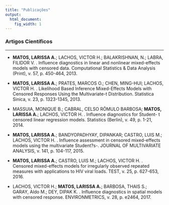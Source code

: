 ```yaml
---
title: "Publicações"
output:
  html_document:
    fig_width: 1
---
```


### Artigos Científicos

----

- **MATOS, LARISSA A.**; LACHOS, VICTOR H.; BALAKRISHNAN, N.; LABRA, FILIDOR V. . Influence diagnostics in linear and nonlinear mixed-effects models with censored data. Computational Statistics & Data Analysis (Print), v. 57, p. 450-464, 2013. 
</br>

- **MATOS, LARISSA A.**; PRATES, MARCOS O.; CHEN, MING-HUI; LACHOS, VICTOR H. . Likelihood Based Inference Mixed-Effects Models with Censored Responses Using the Multivariate-t Distribution. Statistica Sinica, v. 23, p. 1323-1345, 2013.
</br>

- MASSUIA, MONIQUE B.; CABRAL, CELSO RÔMULO BARBOSA; **MATOS, LARISSA A.**; LACHOS, VICTOR H. . Influence diagnostics for Student- t censored linear regression models. Statistics (Berlin), v. 49, p. 1-21, 2014.
</br>

- **MATOS, LARISSA A.**; BANDYOPADHYAY, DIPANKAR; CASTRO, LUIS M.; LACHOS, VICTOR H. . Influence assessment in censored mixed-effects models using the multivariate Student?s-. JOURNAL OF MULTIVARIATE ANALYSIS, v. 141, p. 104-117, 2015.
</br>

- **MATOS, LARISSA A.**; CASTRO, LUIS M.; LACHOS, VICTOR H. . Censored mixed-effects models for irregularly observed repeated measures with applications to HIV viral loads. TEST, v. 25, p. 627-653, 2016.
</br>

- LACHOS, VICTOR H.; **MATOS, LARISSA A.**; BARBOSA, THAIS S.; GARAY, Aldo M.; DEY, DIPAK K. . Influence diagnostics in spatial models with censored response. ENVIRONMETRICS, v. 28, p. e2464, 2017.
</br>
